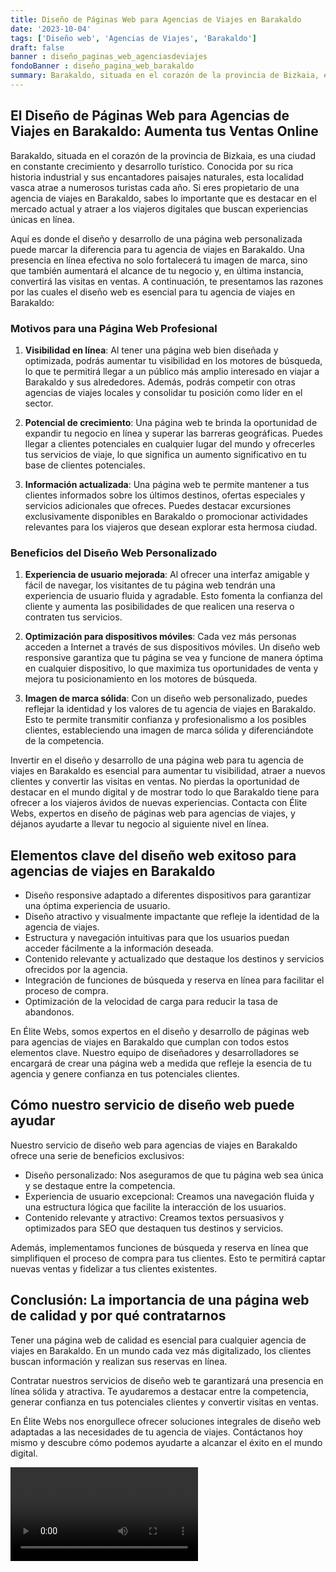 ```yaml
---
title: Diseño de Páginas Web para Agencias de Viajes en Barakaldo
date: '2023-10-04'
tags: ['Diseño web', 'Agencias de Viajes', 'Barakaldo']
draft: false
banner : diseño_paginas_web_agenciasdeviajes
fondoBanner : diseño_pagina_web_barakaldo
summary: Barakaldo, situada en el corazón de la provincia de Bizkaia, es una ciudad en constante crecimiento y desarrollo turístico. Conocida por su rica historia industrial y sus encantadores paisajes naturales, esta localidad vasca atrae a numerosos turistas cada año. Si eres propietario de una agencia de viajes en Barakaldo, sabes lo importante que es destacar en el mercado actual y atraer a los viajeros digitales que buscan experiencias únicas en línea.
---
```


## El Diseño de Páginas Web para Agencias de Viajes en Barakaldo: Aumenta tus Ventas Online

Barakaldo, situada en el corazón de la provincia de Bizkaia, es una ciudad en constante crecimiento y desarrollo turístico. Conocida por su rica historia industrial y sus encantadores paisajes naturales, esta localidad vasca atrae a numerosos turistas cada año. Si eres propietario de una agencia de viajes en Barakaldo, sabes lo importante que es destacar en el mercado actual y atraer a los viajeros digitales que buscan experiencias únicas en línea.

Aquí es donde el diseño y desarrollo de una página web personalizada puede marcar la diferencia para tu agencia de viajes en Barakaldo. Una presencia en línea efectiva no solo fortalecerá tu imagen de marca, sino que también aumentará el alcance de tu negocio y, en última instancia, convertirá las visitas en ventas. A continuación, te presentamos las razones por las cuales el diseño web es esencial para tu agencia de viajes en Barakaldo:

### Motivos para una Página Web Profesional

1. **Visibilidad en línea**: Al tener una página web bien diseñada y optimizada, podrás aumentar tu visibilidad en los motores de búsqueda, lo que te permitirá llegar a un público más amplio interesado en viajar a Barakaldo y sus alrededores. Además, podrás competir con otras agencias de viajes locales y consolidar tu posición como líder en el sector.

2. **Potencial de crecimiento**: Una página web te brinda la oportunidad de expandir tu negocio en línea y superar las barreras geográficas. Puedes llegar a clientes potenciales en cualquier lugar del mundo y ofrecerles tus servicios de viaje, lo que significa un aumento significativo en tu base de clientes potenciales.

3. **Información actualizada**: Una página web te permite mantener a tus clientes informados sobre los últimos destinos, ofertas especiales y servicios adicionales que ofreces. Puedes destacar excursiones exclusivamente disponibles en Barakaldo o promocionar actividades relevantes para los viajeros que desean explorar esta hermosa ciudad.

### Beneficios del Diseño Web Personalizado

1. **Experiencia de usuario mejorada**: Al ofrecer una interfaz amigable y fácil de navegar, los visitantes de tu página web tendrán una experiencia de usuario fluida y agradable. Esto fomenta la confianza del cliente y aumenta las posibilidades de que realicen una reserva o contraten tus servicios.

2. **Optimización para dispositivos móviles**: Cada vez más personas acceden a Internet a través de sus dispositivos móviles. Un diseño web responsive garantiza que tu página se vea y funcione de manera óptima en cualquier dispositivo, lo que maximiza tus oportunidades de venta y mejora tu posicionamiento en los motores de búsqueda.

3. **Imagen de marca sólida**: Con un diseño web personalizado, puedes reflejar la identidad y los valores de tu agencia de viajes en Barakaldo. Esto te permite transmitir confianza y profesionalismo a los posibles clientes, estableciendo una imagen de marca sólida y diferenciándote de la competencia.

Invertir en el diseño y desarrollo de una página web para tu agencia de viajes en Barakaldo es esencial para aumentar tu visibilidad, atraer a nuevos clientes y convertir las visitas en ventas. No pierdas la oportunidad de destacar en el mundo digital y de mostrar todo lo que Barakaldo tiene para ofrecer a los viajeros ávidos de nuevas experiencias. Contacta con Élite Webs, expertos en diseño de páginas web para agencias de viajes, y déjanos ayudarte a llevar tu negocio al siguiente nivel en línea.

<GifSeo />

<Cta />

## Elementos clave del diseño web exitoso para agencias de viajes en Barakaldo

- Diseño responsive adaptado a diferentes dispositivos para garantizar una óptima experiencia de usuario.
- Diseño atractivo y visualmente impactante que refleje la identidad de la agencia de viajes.
- Estructura y navegación intuitivas para que los usuarios puedan acceder fácilmente a la información deseada.
- Contenido relevante y actualizado que destaque los destinos y servicios ofrecidos por la agencia.
- Integración de funciones de búsqueda y reserva en línea para facilitar el proceso de compra.
- Optimización de la velocidad de carga para reducir la tasa de abandonos.

En Élite Webs, somos expertos en el diseño y desarrollo de páginas web para agencias de viajes en Barakaldo que cumplan con todos estos elementos clave. Nuestro equipo de diseñadores y desarrolladores se encargará de crear una página web a medida que refleje la esencia de tu agencia y genere confianza en tus potenciales clientes. 

## Cómo nuestro servicio de diseño web puede ayudar

Nuestro servicio de diseño web para agencias de viajes en Barakaldo ofrece una serie de beneficios exclusivos:

- Diseño personalizado: Nos aseguramos de que tu página web sea única y se destaque entre la competencia.
- Experiencia de usuario excepcional: Creamos una navegación fluida y una estructura lógica que facilite la interacción de los usuarios.
- Contenido relevante y atractivo: Creamos textos persuasivos y optimizados para SEO que destaquen tus destinos y servicios.

Además, implementamos funciones de búsqueda y reserva en línea que simplifiquen el proceso de compra para tus clientes. Esto te permitirá captar nuevas ventas y fidelizar a tus clientes existentes.

## Conclusión: La importancia de una página web de calidad y por qué contratarnos

Tener una página web de calidad es esencial para cualquier agencia de viajes en Barakaldo. En un mundo cada vez más digitalizado, los clientes buscan información y realizan sus reservas en línea. 

Contratar nuestros servicios de diseño web te garantizará una presencia en línea sólida y atractiva. Te ayudaremos a destacar entre la competencia, generar confianza en tus potenciales clientes y convertir visitas en ventas.

En Élite Webs nos enorgullece ofrecer soluciones integrales de diseño web adaptadas a las necesidades de tu agencia de viajes. Contáctanos hoy mismo y descubre cómo podemos ayudarte a alcanzar el éxito en el mundo digital.

<Video />

<CtaBot job='Agencias de Viajes' city='Barakaldo'/>

<Gmaps query='Barakaldo+españa+maps' />